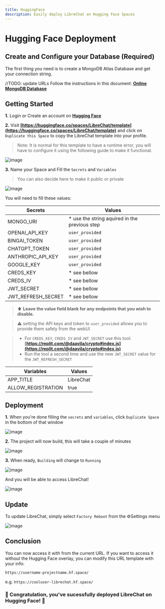 ```yaml
---
title: HuggingFace
description: Easily deploy LibreChat on Hugging Face Spaces
---
```


# Hugging Face Deployment

## Create and Configure your Database (Required)

The first thing you need is to create a MongoDB Atlas Database and get your connection string.

//TODO: update URLs
Follow the instructions in this document: **[Online MongoDB Database](../install/configuration/mongodb.md)**

## Getting Started

**1.** Login or Create an account on **[Hugging Face](https://huggingface.co/)**

**2.** Visit **[https://huggingface.co/spaces/LibreChat/template](https://huggingface.co/spaces/LibreChat/template)** and click on `Duplicate this Space` to copy the LibreChat template into your profile. 

> Note: It is normal for this template to have a runtime error, you will have to configure it using the following guide to make it functional.

  ![image](https://github.com/fuegovic/LibreChat/assets/32828263/fd684254-cbe0-4039-ba4a-7c492b16a453)

**3.** Name your Space and Fill the `Secrets` and `Variables`
 
  >You can also decide here to make it public or private

  ![image](https://github.com/fuegovic/LibreChat/assets/32828263/13a039b9-bb78-4d56-bab1-74eb48171516)

You will need to fill these values:

| Secrets | Values |
| --- | --- |
| MONGO_URI | * use the string aquired in the previous step |
| OPENAI_API_KEY | `user_provided` | 
| BINGAI_TOKEN | `user_provided` | 
| CHATGPT_TOKEN | `user_provided` |
| ANTHROPIC_API_KEY | `user_provided` |
| GOOGLE_KEY | `user_provided` |
| CREDS_KEY | * see bellow |
| CREDS_IV | * see bellow |
| JWT_SECRET | * see bellow |
| JWT_REFRESH_SECRET | * see bellow |

> ⬆️ **Leave the value field blank for any endpoints that you wish to disable.** 

> ⚠️ setting the API keys and token to `user_provided` allows you to provide them safely from the webUI

> * For `CREDS_KEY`, `CREDS_IV` and `JWT_SECRET` use this tool: **[https://replit.com/@daavila/crypto#index.js](https://replit.com/@daavila/crypto#index.js)**
> * Run the tool a second time and use the new `JWT_SECRET` value for the `JWT_REFRESH_SECRET`

| Variables | Values |
| --- | --- |
| APP_TITLE | LibreChat |
| ALLOW_REGISTRATION | true |


## Deployment

**1.** When you're done filling the `secrets` and `variables`, click `Duplicate Space` in the bottom of that window

  ![image](https://github.com/fuegovic/LibreChat/assets/32828263/55d596a3-2be9-4e14-ac0d-0b493d463b1b)


**2.** The project will now build, this will take a couple of minutes

  ![image](https://github.com/fuegovic/LibreChat/assets/32828263/f9fd10e4-ae50-4b5f-a9b5-0077d9e4eaf6)


**3.** When ready, `Building` will change to `Running` 

  ![image](https://github.com/fuegovic/LibreChat/assets/32828263/91442e84-9c9e-4398-9011-76c479b6f272)

  And you will be able to access LibreChat!

  ![image](https://github.com/fuegovic/LibreChat/assets/32828263/cd5950d4-ecce-4f13-bbbf-b9109e462e10)

## Update
  To update LibreChat, simply select `Factory Reboot` from the ⚙️Settings menu

  ![image](https://github.com/fuegovic/LibreChat/assets/32828263/66f20129-0ffd-44f5-b91c-fcce1932112f)


## Conclusion
  You can now access it with from the current URL. If you want to access it without the Hugging Face overlay, you can modify this URL template with your info:

  `https://username-projectname.hf.space/` 
  
  e.g. `https://cooluser-librechat.hf.space/`

### 🎉 Congratulation, you've sucessfully deployed LibreChat on Hugging Face! 🤗
